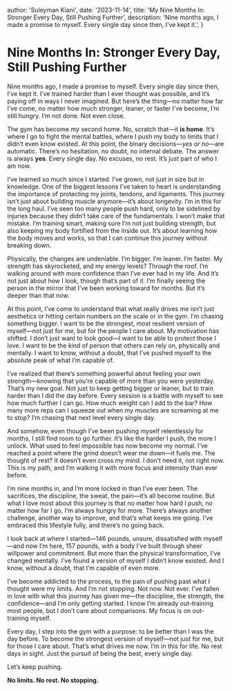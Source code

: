 
  author: 'Suleyman Kiani',
  date: '2023-11-14',
  title: 'My Nine Months In: Stronger Every Day, Still Pushing Further',
  description:
    'Nine months ago, I made a promise to myself. Every single day since then, I’ve kept it.',
}


# Nine Months In: Stronger Every Day, Still Pushing Further

Nine months ago, I made a promise to myself. Every single day since then, I’ve kept it. I’ve trained harder than I ever thought was possible, and it’s paying off in ways I never imagined. But here’s the thing—no matter how far I’ve come, no matter how much stronger, leaner, or faster I’ve become, I’m still hungry. I’m not done. Not even close.

The gym has become my second home. No, scratch that—it **is home**. It’s where I go to fight the mental battles, where I push my body to limits that I didn’t even know existed. At this point, the binary decisions—_yes or no_—are automatic. There’s no hesitation, no doubt, no internal debate. The answer is always **yes**. Every single day. No excuses, no rest. It’s just part of who I am now.

I’ve learned so much since I started. I’ve grown, not just in size but in knowledge. One of the biggest lessons I’ve taken to heart is understanding the importance of protecting my joints, tendons, and ligaments. This journey isn’t just about building muscle anymore—it’s about longevity. I’m in this for the long haul. I’ve seen too many people push hard, only to be sidelined by injuries because they didn’t take care of the fundamentals. I won’t make that mistake. I’m training smart, making sure I’m not just building strength, but also keeping my body fortified from the inside out. It’s about learning how the body moves and works, so that I can continue this journey without breaking down.

Physically, the changes are undeniable. I’m bigger. I’m leaner. I’m faster. My strength has skyrocketed, and my energy levels? Through the roof. I’m walking around with more confidence than I’ve ever had in my life. And it’s not just about how I look, though that’s part of it. I’m finally seeing the person in the mirror that I’ve been working toward for months. But it’s deeper than that now.

At this point, I’ve come to understand that what really drives me isn’t just aesthetics or hitting certain numbers on the scale or in the gym. I’m chasing something bigger. I want to be the strongest, most resilient version of myself—not just for me, but for the people I care about. My motivation has shifted. I don’t just want to look good—I want to be able to protect those I love. I want to be the kind of person that others can rely on, physically and mentally. I want to know, without a doubt, that I’ve pushed myself to the absolute peak of what I’m capable of.

I’ve realized that there’s something powerful about feeling your own strength—knowing that you’re capable of more than you were yesterday. That’s my new goal. Not just to keep getting bigger or leaner, but to train harder than I did the day before. Every session is a battle with myself to see how much further I can go. How much weight can I add to the bar? How many more reps can I squeeze out when my muscles are screaming at me to stop? I’m chasing that next level every single day.

And somehow, even though I’ve been pushing myself relentlessly for months, I still find room to go further. It’s like the harder I push, the more I unlock. What used to feel impossible has now become my normal. I’ve reached a point where the grind doesn’t wear me down—it fuels me. The thought of rest? It doesn’t even cross my mind. I don’t need it, not right now. This is my path, and I’m walking it with more focus and intensity than ever before.

I’m nine months in, and I’m more locked in than I’ve ever been. The sacrifices, the discipline, the sweat, the pain—it’s all become routine. But what I love most about this journey is that no matter how hard I push, no matter how far I go, I’m always hungry for more. There’s always another challenge, another way to improve, and that’s what keeps me going. I’ve embraced this lifestyle fully, and there’s no going back.

I look back at where I started—146 pounds, unsure, dissatisfied with myself—and now I’m here, 157 pounds, with a body I’ve built through sheer willpower and commitment. But more than the physical transformation, I’ve changed mentally. I’ve found a version of myself I didn’t know existed. And I know, without a doubt, that I’m capable of even more.

I’ve become addicted to the process, to the pain of pushing past what I thought were my limits. And I’m not stopping. Not now. Not ever. I’ve fallen in love with what this journey has given me—the discipline, the strength, the confidence—and I’m only getting started. I know I’m already out-training most people, but I don’t care about comparisons. My focus is on out-training myself.

Every day, I step into the gym with a purpose: to be better than I was the day before. To become the strongest version of myself—not just for me, but for those I care about. That’s what drives me now. I’m in this for life. No rest days in sight. Just the pursuit of being the best, every single day.

Let’s keep pushing.

**No limits. No rest. No stopping.**

